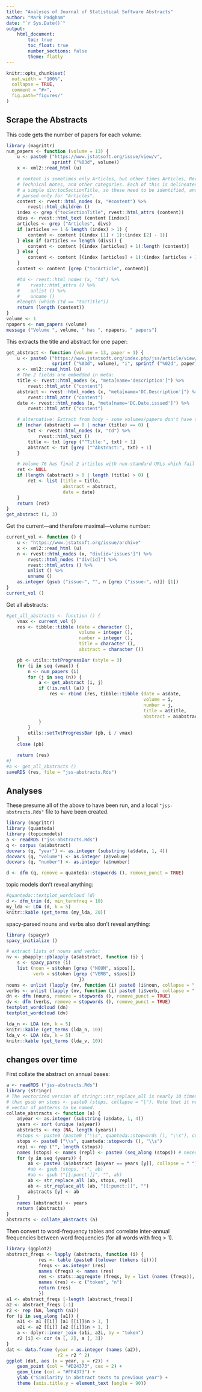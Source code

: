```yaml
---
title: "Analyses of Journal of Statistical Software Abstracts"
author: "Mark Padgham"
date: "`r Sys.Date()`"
output: 
    html_document:
        toc: true
        toc_float: true
        number_sections: false
        theme: flatly
---
```


```r
knitr::opts_chunk$set(
  out.width = "100%",
  collapse = TRUE,
  comment = "#>",
  fig.path="figures/"
)
```


## Scrape the Abstracts

This code gets the number of papers for each volume:
```r
library (magrittr)
num_papers <- function (volume = 13) {
    u <- paste0 ("https://www.jstatsoft.org/issue/view/v",
                 sprintf ("%03d", volume))
    x <- xml2::read_html (u)

    # content is sometimes only Articles, but other times Articles, Reviews,
    # Technical Notes, and other categories. Each of this is delineated by
    # a simple div:tocSectionTitle, so these need to be identified, and content
    # parsed only for "Articles".
    content <- rvest::html_nodes (x, "#content") %>%
        rvest::html_children ()
    index <- grep ("tocSectionTitle", rvest::html_attrs (content))
    divs <- rvest::html_text (content [index])
    articles <- grep ("Articles", divs)
    if (articles == 1 & length (index) > 1) {
        content <- content [(index [1] + 1):(index [2] - 1)]
    } else if (articles == length (divs)) {
        content <- content [(index [articles] + 1):length (content)]
    } else {
        content <- content [(index [articles] + 1):(index [articles + 1] - 1)]
    }
    content <- content [grep ("tocArticle", content)]

    #td <- rvest::html_nodes (x, "td") %>%
    #    rvest::html_attrs () %>%
    #    unlist () %>%
    #    unname ()
    #length (which (td == "tocTitle"))
    return (length (content))
}
volume <- 1
npapers <- num_papers (volume)
message ("Volume ", volume, " has ", npapers, " papers")
```

This extracts the title and abstract for one paper:
```r
get_abstract <- function (volume = 13, paper = 1) {
    u <- paste0 ("https://www.jstatsoft.org/index.php/jss/article/view/v",
                 sprintf ("%03d", volume), "i", sprintf ("%02d", paper))
    x <- xml2::read_html (u)
    # The 2 fields are embedded in meta:
    title <- rvest::html_nodes (x, "meta[name='description']") %>%
        rvest::html_attr ("content")
    abstract <- rvest::html_nodes (x, "meta[name='DC.Description']") %>%
        rvest::html_attr ("content")
    date <- rvest::html_nodes (x, "meta[name='DC.Date.issued']") %>%
        rvest::html_attr ("content")

    # alternative: Extract from body - some volumes/papers don't have the meta:
    if (nchar (abstract) == 0 | nchar (title) == 0) {
        txt <- rvest::html_nodes (x, "td") %>%
            rvest::html_text ()
        title <- txt [grep ("^Title:", txt) + 1]
        abstract <- txt [grep ("^Abstract:", txt) + 1]
    }

    # Volume 76 has final 2 articles with non-standard URLs which fail here
    ret <- NULL
    if (length (abstract) > 0 | length (title) > 0) {
        ret <- list (title = title,
                     abstract = abstract,
                     date = date)
    }
    return (ret)
}
get_abstract (1, 3)
```

Get the current---and therefore maximal---volume number:
```r
current_vol <- function () {
    u <- "https://www.jstatsoft.org/issue/archive"
    x <- xml2::read_html (u)
    n <- rvest::html_nodes (x, "div[id='issues']") %>%
        rvest::html_nodes ("div[id]") %>%
        rvest::html_attrs () %>%
        unlist () %>%
        unname ()
    as.integer (gsub ("issue-", "", n [grep ("issue-", n)]) [1])
}
current_vol ()
```


Get all abstracts:
```r
#get_all_abstracts <- function () {
    vmax <- current_vol ()
    res <- tibble::tibble (date = character (),
                           volume = integer (),
                           number = integer (),
                           title = character (),
                           abstract = character ())

    pb <- utils::txtProgressBar (style = 3)
    for (i in seq (vmax)) {
        n <- num_papers (i)
        for (j in seq (n)) {
            a <- get_abstract (i, j)
            if (!is.null (a)) {
                res <- rbind (res, tibble::tibble (date = a$date,
                                                   volume = i,
                                                   number = j,
                                                   title = a$title,
                                                   abstract = a$abstract))
            }
        }
        utils::setTxtProgressBar (pb, i / vmax)
    }
    close (pb)

    return (res)
#}
#a <- get_all_abstracts ()
saveRDS (res, file = "jss-abstracts.Rds")
```

## Analyses

These presume all of the above to have been run, and a local
`"jss-abstracts.Rds"` file to have been created.

```r
library (magrittr)
library (quanteda)
library (topicmodels)
a <- readRDS ("jss-abstracts.Rds")
q <- corpus (a$abstract)
docvars (q, "year") <- as.integer (substring (a$date, 1, 4))
docvars (q, "volume") <- as.integer (a$volume)
docvars (q, "number") <- as.integer (a$number)

d <- dfm (q, remove = quanteda::stopwords (), remove_punct = TRUE)
```
topic models don't reveal anything:
```r
#quanteda::textplot_wordcloud (d)
d <- dfm_trim (d, min_termfreq = 10)
my_lda <- LDA (d, k = 5)
knitr::kable (get_terms (my_lda, 20))
```
spacy-parsed nouns and verbs also don't reveal anything:
```r
library (spacyr)
spacy_initialize ()

# extract lists of nouns and verbs:
nv <- pbapply::pblapply (a$abstract, function (i) {
    s <- spacy_parse (i)
    list (noun = s$token [grep ("NOUN", s$pos)],
          verb = s$token [grep ("VERB", s$pos)])
                           })
nouns <- unlist (lapply (nv, function (i) paste0 (i$noun, collapse = " ")))
verbs <- unlist (lapply (nv, function (i) paste0 (i$verb, collapse = " ")))
dn <- dfm (nouns, remove = stopwords (), remove_punct = TRUE)
dv <- dfm (verbs, remove = stopwords (), remove_punct = TRUE)
textplot_wordcloud (dn)
textplot_wordcloud (dv)

lda_n <- LDA (dn, k = 5)
knitr::kable (get_terms (lda_n, 10))
lda_v <- LDA (dv, k = 5)
knitr::kable (get_terms (lda_v, 10))
```

## changes over time


First collate the abstract on annual bases:
```r
a <- readRDS ("jss-abstracts.Rds")
library (stringr)
# The vectorized version of stringr::str_replace_all is nearly 10 times faster
# than gsub on stops <- paste0 (stops, collapse = "|"). Note that it needs the
# vector of patterns to be named.
collate_abstracts <- function (a) {
    a$year <- as.integer (substring (a$date, 1, 4))
    years <- sort (unique (a$year))
    abstracts <- rep (NA, length (years))
    #stops <- paste0 (paste0 ("\\s", quanteda::stopwords (), "\\s"), collapse = "|")
    stops <- paste0 ("\\s", quanteda::stopwords (), "\\s")
    repl <- rep ("", length (stops))
    names (stops) <- names (repl) <- paste0 (seq_along (stops)) # necessary!
    for (y in seq (years)) {
        ab <- paste0 (a$abstract [a$year == years [y]], collapse = " ")
        #ab <- gsub (stops, " ", ab)
        #ab <- gsub ("[[:punct:]]", "", ab)
        ab <- str_replace_all (ab, stops, repl)
        ab <- str_replace_all (ab, "[[:punct:]]", "")
        abstracts [y] <- ab
    }
    names (abstracts) <- years
    return (abstracts)
}
abstracts <- collate_abstracts (a)
```

Then convert to word-frequency tables and correlate inter-annual frequencies
between word frequencies (for all words with freq > 1).
```r
library (ggplot2)
abstract_freqs <- lapply (abstracts, function (i) {
            res <- table (paste0 (tolower (tokens (i))))
            freqs <- as.integer (res)
            names (freqs) <- names (res)
            res <- stats::aggregate (freqs, by = list (names (freqs)), FUN = sum)
            names (res) <- c ("token", "n")
            return (res)
            })
a1 <- abstract_freqs [-length (abstract_freqs)]
a2 <- abstract_freqs [-1]
r2 <- rep (NA, length (a1))
for (i in seq_along (a1)) {
    a1i <- a1 [[i]] [a1 [[i]]$n > 1, ]
    a2i <- a2 [[i]] [a2 [[i]]$n > 1, ]
    a <- dplyr::inner_join (a1i, a2i, by = "token")
    r2 [i] <- cor (a [, 2], a [, 3])
}
dat <- data.frame (year = as.integer (names (a2)),
                   r2 = r2 ^ 2)
ggplot (dat, aes (x = year, y = r2)) +
    geom_point (col = "#D24373", cex = 2) +
    geom_line (col = "#FF4373") +
    ylab ("Similarity in abstract texts to previous year") +
    theme (axis.title.y = element_text (angle = 90))
```
